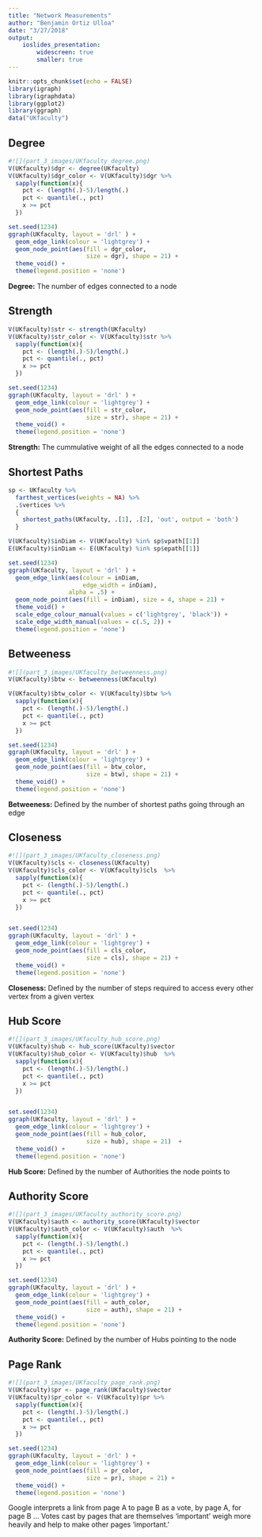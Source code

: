 ```yaml
---
title: "Network Measurements"
author: "Benjamin Ortiz Ulloa"
date: "3/27/2018"
output: 
    ioslides_presentation:  
        widescreen: true
        smaller: true
---
```


```r
knitr::opts_chunk$set(echo = FALSE)
library(igraph)
library(igraphdata)
library(ggplot2)
library(ggraph)
data("UKfaculty")
```

## Degree

```r
#![](part_3_images/UKfaculty_degree.png)
V(UKfaculty)$dgr <- degree(UKfaculty)
V(UKfaculty)$dgr_color <- V(UKfaculty)$dgr %>%
  sapply(function(x){
    pct <- (length(.)-5)/length(.)
    pct <- quantile(., pct)
    x >= pct
  })

set.seed(1234)
ggraph(UKfaculty, layout = 'drl' ) +
  geom_edge_link(colour = 'lightgrey') +
  geom_node_point(aes(fill = dgr_color,
                      size = dgr), shape = 21) +
  theme_void() +
  theme(legend.position = 'none')
```

**Degree:** The number of edges connected to a node

## Strength

```r
V(UKfaculty)$str <- strength(UKfaculty)
V(UKfaculty)$str_color <- V(UKfaculty)$str %>%
  sapply(function(x){
    pct <- (length(.)-5)/length(.)
    pct <- quantile(., pct)
    x >= pct
  })

set.seed(1234)
ggraph(UKfaculty, layout = 'drl' ) +
  geom_edge_link(colour = 'lightgrey') +
  geom_node_point(aes(fill = str_color,
                      size = str), shape = 21) +
  theme_void() +
  theme(legend.position = 'none')
```

**Strength:** The cummulative weight of all the edges connected to a node

## Shortest Paths

```r
sp <- UKfaculty %>%
  farthest_vertices(weights = NA) %>%
  .$vertices %>%
  {
    shortest_paths(UKfaculty, .[1], .[2], 'out', output = 'both')
  }

V(UKfaculty)$inDiam <- V(UKfaculty) %in% sp$vpath[[1]]
E(UKfaculty)$inDiam <- E(UKfaculty) %in% sp$epath[[1]]

set.seed(1234)
ggraph(UKfaculty, layout = 'drl' ) +
  geom_edge_link(aes(colour = inDiam,
                     edge_width = inDiam),
                 alpha = .5) +
  geom_node_point(aes(fill = inDiam), size = 4, shape = 21) +
  theme_void() +
  scale_edge_colour_manual(values = c('lightgrey', 'black')) +
  scale_edge_width_manual(values = c(.5, 2)) +
  theme(legend.position = 'none')

```

## Betweeness

```r
#![](part_3_images/UKfaculty_betweenness.png)
V(UKfaculty)$btw <- betweenness(UKfaculty)

V(UKfaculty)$btw_color <- V(UKfaculty)$btw %>%
  sapply(function(x){
    pct <- (length(.)-5)/length(.)
    pct <- quantile(., pct)
    x >= pct
  })

set.seed(1234)
ggraph(UKfaculty, layout = 'drl' ) +
  geom_edge_link(colour = 'lightgrey') +
  geom_node_point(aes(fill = btw_color,
                      size = btw), shape = 21) +
  theme_void() +
  theme(legend.position = 'none')
```

**Betweeness:** Defined by the number of shortest paths going through an edge

## Closeness

```r
#![](part_3_images/UKfaculty_closeness.png)
V(UKfaculty)$cls <- closeness(UKfaculty)
V(UKfaculty)$cls_color <- V(UKfaculty)$cls  %>%
  sapply(function(x){
    pct <- (length(.)-5)/length(.)
    pct <- quantile(., pct)
    x >= pct
  })


set.seed(1234)
ggraph(UKfaculty, layout = 'drl' ) +
  geom_edge_link(colour = 'lightgrey') +
  geom_node_point(aes(fill = cls_color,
                      size = cls), shape = 21) +
  theme_void() +
  theme(legend.position = 'none')
```

**Closeness:** Defined by the number of steps required to access every other vertex from a given vertex

## Hub Score

```r
#![](part_3_images/UKfaculty_hub_score.png)
V(UKfaculty)$hub <- hub_score(UKfaculty)$vector
V(UKfaculty)$hub_color <- V(UKfaculty)$hub  %>%
  sapply(function(x){
    pct <- (length(.)-5)/length(.)
    pct <- quantile(., pct)
    x >= pct
  })


set.seed(1234)
ggraph(UKfaculty, layout = 'drl' ) +
  geom_edge_link(colour = 'lightgrey') +
  geom_node_point(aes(fill = hub_color,
                      size = hub), shape = 21)  +
  theme_void() +
  theme(legend.position = 'none')
```

**Hub Score:** Defined by the number of Authorities the node points to

## Authority Score


```r
#![](part_3_images/UKfaculty_authority_score.png)
V(UKfaculty)$auth <- authority_score(UKfaculty)$vector
V(UKfaculty)$auth_color <- V(UKfaculty)$auth  %>%
  sapply(function(x){
    pct <- (length(.)-5)/length(.)
    pct <- quantile(., pct)
    x >= pct
  })

set.seed(1234)
ggraph(UKfaculty, layout = 'drl' ) +
  geom_edge_link(colour = 'lightgrey') +
  geom_node_point(aes(fill = auth_color,
                      size = auth), shape = 21) +
  theme_void() +
  theme(legend.position = 'none')
```

**Authority Score:** Defined by the number of Hubs pointing to the node

## Page Rank

```r
#![](part_3_images/UKfaculty_page_rank.png)
V(UKfaculty)$pr <- page_rank(UKfaculty)$vector
V(UKfaculty)$pr_color <- V(UKfaculty)$pr %>%
  sapply(function(x){
    pct <- (length(.)-5)/length(.)
    pct <- quantile(., pct)
    x >= pct
  })

set.seed(1234)
ggraph(UKfaculty, layout = 'drl' ) +
  geom_edge_link(colour = 'lightgrey') +
  geom_node_point(aes(fill = pr_color,
                      size = pr), shape = 21) +
  theme_void() +
  theme(legend.position = 'none')
```

Google interprets a link from page A to page B as a vote, by page A, for page B ... Votes cast by pages that are themselves ‘important’ weigh more heavily and help to make other pages ‘important.’ 